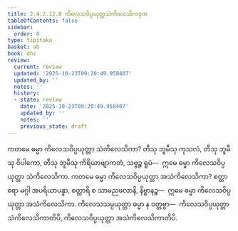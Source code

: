 ```yaml
---
title: 2.4.2.12.8 ကိလေသဝိပ္ပယုတ္တသံကိလေသိကဒုက
tableOfContents: false
sidebar:
  order: 8
type: tipitaka
basket: ab
book: dhs
review:
  current: review
  updated: '2025-10-23T09:20:49.958407'
  updated_by: ''
  notes: ''
  history:
  - state: review
    date: '2025-10-23T09:20:49.958407'
    updated_by: ''
    notes: ''
    previous_state: draft
---
```



<ReviewStatus review={frontmatter.review} showDetails={true} />

<HypothesisAnnotation frontmatter={frontmatter} />

<DynamicBreadcrumb />

<Division number="1579" book="dhs" e="ch" v="29" p="293">

<Paragraph number="2290" book="dhs">
ကတမေ ဓမ္မာ ကိလေသဝိပ္ပယုတ္တာ သံကိလေသိကာ? တီသု ဘူမီသု ကုသလံ, တီသု ဘူမီသု ဝိပါကော, တီသု ဘူမီသု ကိရိယာဗျာကတံ, သဗ္ဗဉ္စ ရူပံ—  ဣမေ ဓမ္မာ ကိလေသဝိပ္ပယုတ္တာ သံကိလေသိကာ.
</Paragraph>

</Division>
<Division number="1580" book="dhs" e="ch" v="29" p="293">

<Paragraph number="2291" book="dhs">
ကတမေ ဓမ္မာ ကိလေသဝိပ္ပယုတ္တာ အသံကိလေသိကာ? စတ္တာရော မဂ္ဂါ အပရိယာပန္နာ, စတ္တာရိ စ သာမညဖလာနိ, နိဗ္ဗာနဉ္စ—  ဣမေ ဓမ္မာ ကိလေသဝိပ္ပယုတ္တာ အသံကိလေသိကာ. ကိလေသသမ္ပယုတ္တာ ဓမ္မာ န ဝတ္တဗ္ဗာ—  ကိလေသဝိပ္ပယုတ္တာ သံကိလေသိကာတိပိ, ကိလေသဝိပ္ပယုတ္တာ အသံကိလေသိကာတိပိ.
</Paragraph>
</Division>